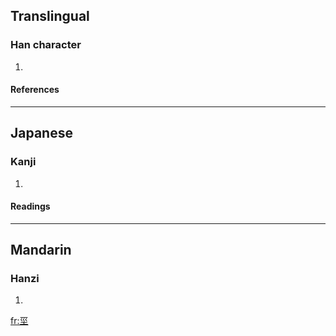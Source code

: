 ==Translingual==
===Han character===
{{Han char|rn=32|rad=土|as=04|sn=7|four=|canj=一女女土 (MVVG)}}
# {{defn|Han}}
====References====
{{Han ref|kx=0226.101|dkj=04962|hdz=10422.120|uh=5759|ud=22361}}
----
==Japanese==
===Kanji===
{{ja-kanji|grade=|rs=土04}}
# {{defn|Japanese}} 
====Readings====
{{ja-readings|on=[[けい]] (kei)|kun=}}
----
==Mandarin==
===Hanzi===
{{cmn-hanzi|pin=[[jīng]] ([[jing1]])|wg=ching<sup>1</sup>}}
# {{defn|Mandarin}}

[[fr:坙]]